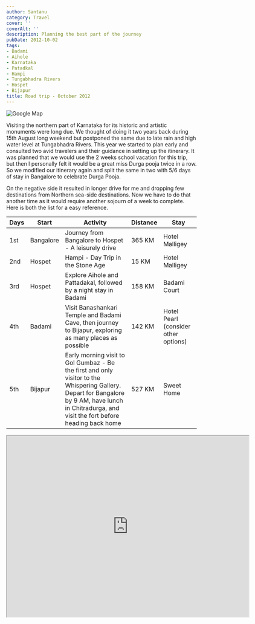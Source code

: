 ```yaml
---
author: Santanu
category: Travel
cover: ''
coverAlt: ''
description: Planning the best part of the journey
pubDate: 2012-10-02
tags:
- Badami
- Aihole
- Karnataka
- Patadkal
- Hampi
- Tungabhadra Rivers
- Hospet
- Bijapur
title: Road trip - October 2012
---
```



<Image src={Pic1} alt="Google Map"/>


Visiting the northern part of Karnataka for its historic and artistic monuments were long due. We thought of doing it two years back during 15th August long weekend but postponed the same due to late rain and high water level at Tungabhadra Rivers. This year we started to plan early and consulted two avid travelers and their guidance in setting up the itinerary. It was planned that we would use the 2 weeks school vacation for this trip, but then I personally felt it would be a great miss Durga pooja twice in a row. So we modified our itinerary again and split the same in two with 5/6 days of stay in Bangalore to celebrate Durga Pooja. 

On the negative side it resulted in longer drive for me and dropping few destinations from Northern sea-side destinations. Now we have to do that another time as it would require another sojourn of a week to complete. Here is both the list for a easy reference.

| **Days** | **Start**  | **Activity**                                                                                         | **Distance** | **Stay**                         |
|----------|------------|-----------------------------------------------------------------------------------------------------|--------------|----------------------------------|
| 1st    | Bangalore  | Journey from Bangalore to Hospet - A leisurely drive                                               | 365 KM       | Hotel Malligey                   |
| 2nd    | Hospet     | Hampi - Day Trip in the Stone Age                                                                   | 15 KM        | Hotel Malligey                   |
| 3rd    | Hospet     | Explore Aihole and Pattadakal, followed by a night stay in Badami                                   | 158 KM       | Badami Court                     |
| 4th    | Badami     | Visit Banashankari Temple and Badami Cave, then journey to Bijapur, exploring as many places as possible | 142 KM       | Hotel Pearl (consider other options) |
| 5th    | Bijapur    | Early morning visit to Gol Gumbaz - Be the first and only visitor to the Whispering Gallery. Depart for Bangalore by 9 AM, have lunch in Chitradurga, and visit the fort before heading back home | 527 KM | Sweet Home                       |


<iframe src="https://www.google.com/maps/d/embed?mid=1LzaPlxA6KzoiTFS_7GgEyVg8kp0&hl=en&ehbc=2E312F" width="640" height="480"></iframe>